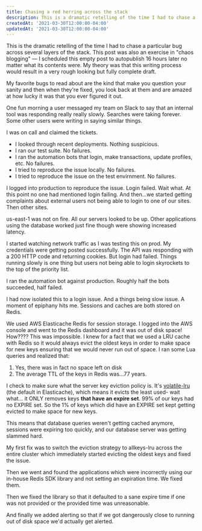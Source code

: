 ```yaml
---
title: Chasing a red herring across the stack
description: This is a dramatic retelling of the time I had to chase a particular bug across several layers of the stack. Read on and see if you can figure out what the issue was.
createdAt: '2021-03-30T12:00:00-04:00'
updatedAt: '2021-03-30T12:00:00-04:00'
---
```


This is the dramatic retelling of the time I had to chase a particular bug across several layers of the stack. This post was also an exercise in "chaos blogging" &mdash; I scheduled this empty post to autopublish 16 hours later no matter what its contents were. My theory was that this writing process would result in a very rough looking but fully complete draft.

My favorite bugs to read about are the kind that make you question your sanity and then when they're fixed, you look back at them and are amazed at how lucky it was that you ever figured it out.

One fun morning a user messaged my team on Slack to say that an internal tool was responding really really slowly. Searches were taking forever. Some other users were writing in saying similar things.

I was on call and claimed the tickets.

* I looked through recent deployments. Nothing suspicious.
* I ran our test suite. No failures.
* I ran the automation bots that login, make transactions, update profiles, etc. No failures.
* I tried to reproduce the issue locally. No failures.
* I tried to reproduce the issue on the test envirnment. No failures.

I logged into production to reproduce the issue. Login failed. Wait what. At this point no one had mentioned login failing. And then...we started getting complaints about external users not being able to login to one of our sites. Then other sites.

us-east-1 was not on fire. All our servers looked to be up. Other applications using the database worked just fine though were showing increased latency.

I started watching network traffic as I was testing this on prod. My credentials were getting posted successfully. The API was responding with a 200 HTTP code and returning cookies. But login had failed. Things running slowly is one thing but users not being able to login skyrockets to the top of the priority list.

I ran the automation bot against production. Roughly half the bots succeeded, half failed.

I had now isolated this to a login issue. And a things being slow issue. A moment of epiphany hits me. Sessions and caches are both stored on Redis.

We used AWS Elasticache Redis for session storage. I logged into the AWS console and went to the Redis dashboard and it was out of disk space! How???? This was impossible. I knew for a fact that we used a LRU cache with Redis so it would always evict the oldest keys in order to make space for new keys ensuring that we would never run out of space. I ran some Lua queries and realized that:

1. Yes, there was in fact no space left on disk
2. The average TTL of the keys in Redis was...77 years.

I check to make sure what the server key eviction policy is. It's [volatile-lru](https://redis.io/topics/lru-cache#eviction-policies) (the default in Elasticache), which means it evicts the least used- wait what... it ONLY removes keys **that have an expire set**. 99% of our keys had no EXPIRE set. So the 1% of keys which did have an EXPIRE set kept getting evicted to make space for new keys.

This means that database queries weren't getting cached anymore, sessions were expiring too quickly, and our database server was getting slammed hard.

My first fix was to switch the eviction strategy to allkeys-lru across the entire cluster which immediately started evicting the oldest keys and fixed the issue.

Then we went and found the applications which were incorrectly using our in-house Redis SDK library and not setting an expiration time. We fixed them.

Then we fixed the library so that it defaulted to a sane expire time if one was not provided or the provided time was unreasonable.

And finally we added alerting so that if we got dangerously close to running out of disk space we'd actually get alerted.
